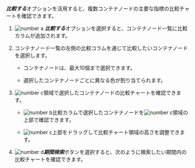 ***比較する***オプションを活用すると、複数<InDoc pages="resource-container-list">コンテナ</InDoc><InDoc pages="resource-node-list">ノード</InDoc>の主要な指標の比較チャートを確認できます。 

<InDoc pages="resource-container-list">

<ImgLang img='k8s-resource-container-list-compare.png' desc='比較する sc' />

</InDoc>

<InDoc pages="resource-node-list">

<ImgLang img='k8s-resource-node-list-compare.png' desc='比較する sc' />

</InDoc>

1. ![number a](/img/char-a.svg) ***比較する***オプションを選択すると、<InDoc pages="resource-container-list">コンテナ</InDoc><InDoc pages="resource-node-list">ノード</InDoc>一覧に比較カラムが追加されます。

2. <InDoc pages="resource-container-list">コンテナ</InDoc><InDoc pages="resource-node-list">ノード</InDoc>一覧の左側<LinkImage img="char-b.svg" className="ico" />の比較コラムを通じて比較したい<InDoc pages="resource-container-list">コンテナ</InDoc><InDoc pages="resource-node-list">ノード</InDoc>を選択します。

   - <InDoc pages="resource-container-list">コンテナ</InDoc><InDoc pages="resource-node-list">ノード</InDoc>は、最大10個まで選択できます。

   - 選択した<InDoc pages="resource-container-list">コンテナ</InDoc><InDoc pages="resource-node-list">ノード</InDoc>ごとに異なる色が割り当てられます。

3. ![number c](/img/char-c.svg)領域で選択した<InDoc pages="resource-container-list">コンテナ</InDoc><InDoc pages="resource-node-list">ノード</InDoc>の比較チャートを確認できます。 

   - ![number b](/img/char-b.svg)比較カラムで選択した<InDoc pages="resource-container-list">コンテナ</InDoc><InDoc pages="resource-node-list">ノード</InDoc>を![number c](/img/char-c.svg)領域の上部で確認できます。

   - ![number c](/img/char-c.svg)上部をドラッグして比較チャート領域の高さを調整できます。

4. ![number d](/img/char-d.svg)***期間検索***ボタンを選択すると、次のように検索したい期間内の比較チャートを確認できます。

   <InDoc pages="resource-container-list">

   <ImgLang img='k8s-resource-container-list-compare-time.png' desc='期間検索' />

   </InDoc>

   <InDoc pages="resource-node-list">

   <ImgLang img='k8s-resource-node-list-compare-time.png' desc='期間参照' />

   </InDoc>
